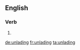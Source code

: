 ==English==

===Verb===
{{head|en}}

# {{present participle of|unlade}}

[[de:unlading]]
[[fr:unlading]]
[[ta:unlading]]